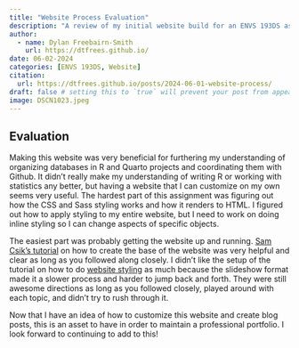 ```yaml
---
title: "Website Process Evaluation"
description: "A review of my initial website build for an ENVS 193DS assignment."
author:
  - name: Dylan Freebairn-Smith
    url: https://dtfrees.github.io/
date: 06-02-2024
categories: [ENVS 193DS, Website] 
citation:
  url: https://dtfrees.github.io/posts/2024-06-01-website-process/
draft: false # setting this to `true` will prevent your post from appearing on your listing page until you're ready!
image: DSCN1023.jpeg
---
```


## Evaluation

Making this website was very beneficial for furthering my understanding of organizing databases in R and Quarto projects and coordinating them with Github. It didn’t really make my understanding of writing R or working with statistics any better, but having a website that I can customize on my own seems very useful. The hardest part of this assignment was figuring out how the CSS and Sass styling works and how it renders to HTML. I figured out how to apply styling to my entire website, but I need to work on doing inline styling so I can change aspects of specific objects.

The easiest part was probably getting the website up and running. [Sam Csik's tutorial](https://ucsb-meds.github.io/creating-quarto-websites/) on how to create the base of the website was very helpful and clear as long as you followed along closely. I didn’t like the setup of the tutorial on how to do [website styling](https://ucsb-meds.github.io/customizing-quarto-websites/#/title-slide) as much because the slideshow format made it a slower process and harder to jump back and forth. They were still awesome directions as long as you followed closely, played around with each topic, and didn’t try to rush through it.

Now that I have an idea of how to customize this website and create blog posts, this is an asset to have in order to maintain a professional portfolio. I look forward to continuing to add to this!
